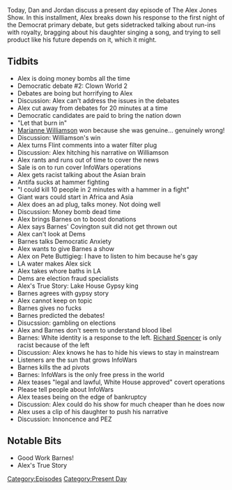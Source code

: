 {{DEFAULTSORT:
    #_EPISODE_0327:July 31, 2019
}}{{Episode
    | title           = July 31, 2019
    | caption         = Listen to this episode on [https://knowledgefight.libsyn.com/knowledge-fight-july-31-2019 Libsyn] [https://open.spotify.com/episode/5dTywu2wcrk9tw8aTQ8NRE Spotify], Read the [[Transcript/327: July 31, 2019|Unofficial Transcript]]
    | episodeNumber   = 327
    | length          = 01:38:08
    | airDate         = August 2, 2019
    | coverageDate    = July 31, 2019
    | episodeType     = [[:Category:Present Day|Present Day]]
    | appearance      = [[Robert Barnes]], [[Marianne Williamson]], [[Pete Buttigieg]]
    | previousEpisode = [[326: July 26-29, 2019]]
    | nextEpisode     = [[328: March 11-12, 2013]]
}}

{{Stub}}

Today, Dan and Jordan discuss a present day episode of The Alex Jones Show. In this installment, Alex breaks down his response to the first night of the Democrat primary debate, but gets sidetracked talking about run-ins with royalty, bragging about his daughter singing a song, and trying to sell product like his future depends on it, which it might.

==Tidbits==

*Alex is doing money bombs all the time
*Democratic debate #2: Clown World 2
*Debates are boing but horrifying to Alex
*Discussion: Alex can't address the issues in the debates
*Alex cut away from debates for 20 minutes at a time
*Democratic candidates are paid to bring the nation down
*"Let that burn in"
*[[Marianne Williamson]] won because she was genuine... genuinely wrong!
*Discussion: Williamson's win
*Alex turns Flint comments into a water filter plug
*Discussion: Alex hitching his narrative on Williamson
*Alex rants and runs out of time to cover the news
*Sale is on to run cover InfoWars operations
*Alex gets racist talking about the Asian brain
*Antifa sucks at hammer fighting
*"I could kill 10 people in 2 minutes with a hammer in a fight"
*Giant wars could start in Africa and Asia
*Alex does an ad plug, talks money. Not doing well
*Discussion: Money bomb dead time
*Alex brings Barnes on to boost donations
*Alex says Barnes' Covington suit did not get thrown out
*Alex can't look at Dems
*Barnes talks Democratic Anxiety
*Alex wants to give Barnes a show
*Alex on Pete Buttigieg: I have to listen to him because he's gay
*LA water makes Alex sick
*Alex takes whore baths in LA
*Dems are election fraud specialists
*Alex's True Story: Lake House Gypsy king
*Barnes agrees with gypsy story
*Alex cannot keep on topic
*Barnes gives no fucks
*Barnes predicted the debates!
*Disucssion: gambling on elections
*Alex and Barnes don't seem to understand blood libel
*Barnes: White identity is a response to the left. [[Richard Spencer]] is only racist because of the left
*Discussion: Alex knows he has to hide his views to stay in mainstream
*Listeners are the sun that grows InfoWars
*Barnes kills the ad pivots
*Barnes: InfoWars is the only free press in the world
*Alex teases "legal and lawful, White House approved" covert operations
*Please tell people about InfoWars
*Alex teases being on the edge of bankruptcy
*Discussion: Alex could do his show for much cheaper than he does now
*Alex uses a clip of his daughter to push his narrative
*Discussion: Innoncence and PEZ

==Notable Bits==

*Good Work Barnes!
*Alex's True Story

[[Category:Episodes]]
[[Category:Present Day]]
